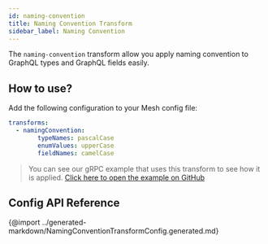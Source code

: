 ```yaml
---
id: naming-convention
title: Naming Convention Transform
sidebar_label: Naming Convention
---
```


The `naming-convention` transform allow you apply naming convention to GraphQL types and GraphQL fields easily.

<PackageInstall packages="@graphql-mesh/transform-naming-convention" />

## How to use?

Add the following configuration to your Mesh config file:

```yml
transforms:
  - namingConvention:
        typeNames: pascalCase
        enumValues: upperCase
        fieldNames: camelCase
```

> You can see our gRPC example that uses this transform to see how it is applied.
[Click here to open the example on GitHub](https://github.com/Urigo/graphql-mesh/tree/master/examples/grpc-example)

## Config API Reference

{@import ../generated-markdown/NamingConventionTransformConfig.generated.md}
